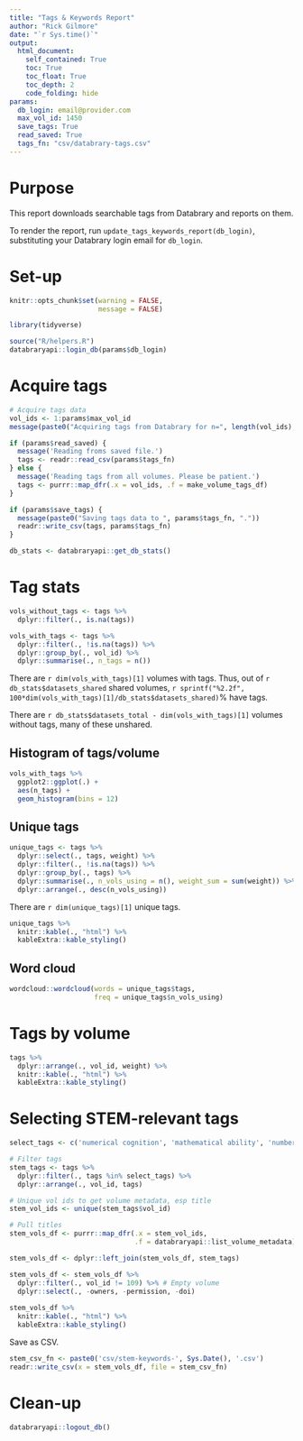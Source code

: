 ```yaml
---
title: "Tags & Keywords Report"
author: "Rick Gilmore"
date: "`r Sys.time()`"
output: 
  html_document:
    self_contained: True
    toc: True
    toc_float: True
    toc_depth: 2
    code_folding: hide
params:
  db_login: email@provider.com
  max_vol_id: 1450
  save_tags: True
  read_saved: True
  tags_fn: "csv/databrary-tags.csv"
---
```


# Purpose

This report downloads searchable tags from Databrary and reports on them.

To render the report, run `update_tags_keywords_report(db_login)`, substituting your Databrary login email for `db_login`.

# Set-up

```r
knitr::opts_chunk$set(warning = FALSE,
                      message = FALSE)

library(tidyverse)

source("R/helpers.R")
databraryapi::login_db(params$db_login)
```

# Acquire tags

```r
# Acquire tags data
vol_ids <- 1:params$max_vol_id
message(paste0("Acquiring tags from Databrary for n=", length(vol_ids), " volumes."))

if (params$read_saved) {
  message('Reading froms saved file.')
  tags <- readr::read_csv(params$tags_fn)
} else {
  message('Reading tags from all volumes. Please be patient.')
  tags <- purrr::map_dfr(.x = vol_ids, .f = make_volume_tags_df)
}

if (params$save_tags) {
  message(paste0("Saving tags data to ", params$tags_fn, "."))
  readr::write_csv(tags, params$tags_fn)
}

db_stats <- databraryapi::get_db_stats()
```

# Tag stats

```r
vols_without_tags <- tags %>%
  dplyr::filter(., is.na(tags))

vols_with_tags <- tags %>%
  dplyr::filter(., !is.na(tags)) %>%
  dplyr::group_by(., vol_id) %>%
  dplyr::summarise(., n_tags = n())
```
There are `r dim(vols_with_tags)[1]` volumes with tags.
Thus, out of `r db_stats$datasets_shared` shared volumes, `r sprintf("%2.2f", 100*dim(vols_with_tags)[1]/db_stats$datasets_shared)`\% have tags.

There are `r db_stats$datasets_total - dim(vols_with_tags)[1]` volumes without tags, many of these unshared.

## Histogram of tags/volume

```r
vols_with_tags %>%
  ggplot2::ggplot(.) +
  aes(n_tags) +
  geom_histogram(bins = 12)
```

## Unique tags

```r
unique_tags <- tags %>%
  dplyr::select(., tags, weight) %>%
  dplyr::filter(., !is.na(tags)) %>%
  dplyr::group_by(., tags) %>%
  dplyr::summarise(., n_vols_using = n(), weight_sum = sum(weight)) %>%
  dplyr::arrange(., desc(n_vols_using))
```

There are `r dim(unique_tags)[1]` unique tags.

```r
unique_tags %>%
  knitr::kable(., "html") %>%
  kableExtra::kable_styling()
```

## Word cloud

```r
wordcloud::wordcloud(words = unique_tags$tags, 
                     freq = unique_tags$n_vols_using)
```

# Tags by volume

```r
tags %>% 
  dplyr::arrange(., vol_id, weight) %>%
  knitr::kable(., "html") %>%
  kableExtra::kable_styling()
```

# Selecting STEM-relevant tags

```r
select_tags <- c('numerical cognition', 'mathematical ability', 'number', 'teaching', 'teaching clips', 'abacus', 'classroom', 'mathematical equivalence', 'mental arithmetic', 'number comprehension', 'number discrimination', 'science', 'stem', 'statistical learning', 'school readiness')
```

```r
# Filter tags
stem_tags <- tags %>%
  dplyr::filter(., tags %in% select_tags) %>%
  dplyr::arrange(., vol_id, tags)

# Unique vol ids to get volume metadata, esp title
stem_vol_ids <- unique(stem_tags$vol_id)

# Pull titles
stem_vols_df <- purrr::map_dfr(.x = stem_vol_ids, 
                               .f = databraryapi::list_volume_metadata)

stem_vols_df <- dplyr::left_join(stem_vols_df, stem_tags)

stem_vols_df <- stem_vols_df %>%
  dplyr::filter(., vol_id != 109) %>% # Empty volume
  dplyr::select(., -owners, -permission, -doi)
  
stem_vols_df %>%
  knitr::kable(., "html") %>%
  kableExtra::kable_styling() 
```

Save as CSV.

```r
stem_csv_fn <- paste0('csv/stem-keywords-', Sys.Date(), '.csv')
readr::write_csv(x = stem_vols_df, file = stem_csv_fn)
```

# Clean-up

```r
databraryapi::logout_db()
```

